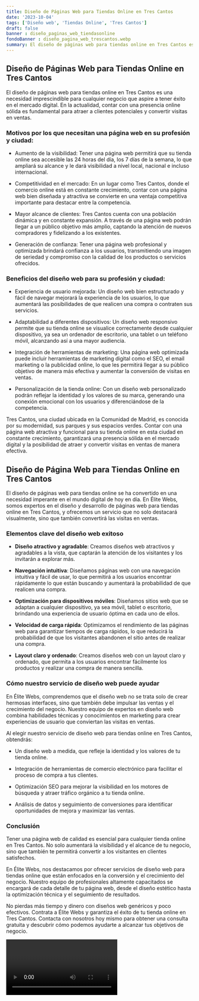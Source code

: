 ```yaml
---
title: Diseño de Páginas Web para Tiendas Online en Tres Cantos
date: '2023-10-04'
tags: ['Diseño web', 'Tiendas Online', 'Tres Cantos']
draft: false
banner : diseño_paginas_web_tiendasonline
fondoBanner : diseño_pagina_web_trescantos.webp
summary: El diseño de páginas web para tiendas online en Tres Cantos es una necesidad imprescindible para cualquier negocio que aspire a tener éxito en el mercado digital. En la actualidad, contar con una presencia online sólida es fundamental para atraer a clientes potenciales y convertir visitas en ventas.
---
```


## Diseño de Páginas Web para Tiendas Online en Tres Cantos

El diseño de páginas web para tiendas online en Tres Cantos es una necesidad imprescindible para cualquier negocio que aspire a tener éxito en el mercado digital. En la actualidad, contar con una presencia online sólida es fundamental para atraer a clientes potenciales y convertir visitas en ventas.

### Motivos por los que necesitan una página web en su profesión y ciudad:

- Aumento de la visibilidad: Tener una página web permitirá que su tienda online sea accesible las 24 horas del día, los 7 días de la semana, lo que ampliará su alcance y le dará visibilidad a nivel local, nacional e incluso internacional.

- Competitividad en el mercado: En un lugar como Tres Cantos, donde el comercio online está en constante crecimiento, contar con una página web bien diseñada y atractiva se convierte en una ventaja competitiva importante para destacar entre la competencia.

- Mayor alcance de clientes: Tres Cantos cuenta con una población dinámica y en constante expansión. A través de una página web podrán llegar a un público objetivo más amplio, captando la atención de nuevos compradores y fidelizando a los existentes.

- Generación de confianza: Tener una página web profesional y optimizada brindará confianza a los usuarios, transmitiendo una imagen de seriedad y compromiso con la calidad de los productos o servicios ofrecidos.

### Beneficios del diseño web para su profesión y ciudad:

- Experiencia de usuario mejorada: Un diseño web bien estructurado y fácil de navegar mejorará la experiencia de los usuarios, lo que aumentará las posibilidades de que realicen una compra o contraten sus servicios.

- Adaptabilidad a diferentes dispositivos: Un diseño web responsivo permite que su tienda online se visualice correctamente desde cualquier dispositivo, ya sea un ordenador de escritorio, una tablet o un teléfono móvil, alcanzando así a una mayor audiencia.

- Integración de herramientas de marketing: Una página web optimizada puede incluir herramientas de marketing digital como el SEO, el email marketing o la publicidad online, lo que les permitirá llegar a su público objetivo de manera más efectiva y aumentar la conversión de visitas en ventas.

- Personalización de la tienda online: Con un diseño web personalizado podrán reflejar la identidad y los valores de su marca, generando una conexión emocional con los usuarios y diferenciándose de la competencia.

Tres Cantos, una ciudad ubicada en la Comunidad de Madrid, es conocida por su modernidad, sus parques y sus espacios verdes. Contar con una página web atractiva y funcional para su tienda online en esta ciudad en constante crecimiento, garantizará una presencia sólida en el mercado digital y la posibilidad de atraer y convertir visitas en ventas de manera efectiva.

<GifSeo />

<Cta />

## Diseño de Página Web para Tiendas Online en Tres Cantos

El diseño de páginas web para tiendas online se ha convertido en una necesidad imperante en el mundo digital de hoy en día. En Élite Webs, somos expertos en el diseño y desarrollo de páginas web para tiendas online en Tres Cantos, y ofrecemos un servicio que no solo destacará visualmente, sino que también convertirá las visitas en ventas.

### Elementos clave del diseño web exitoso

- **Diseño atractivo y agradable**: Creamos diseños web atractivos y agradables a la vista, que captarán la atención de los visitantes y los invitarán a explorar más.

- **Navegación intuitiva**: Diseñamos páginas web con una navegación intuitiva y fácil de usar, lo que permitirá a los usuarios encontrar rápidamente lo que están buscando y aumentará la probabilidad de que realicen una compra.

- **Optimización para dispositivos móviles**: Diseñamos sitios web que se adaptan a cualquier dispositivo, ya sea móvil, tablet o escritorio, brindando una experiencia de usuario óptima en cada uno de ellos.

- **Velocidad de carga rápida**: Optimizamos el rendimiento de las páginas web para garantizar tiempos de carga rápidos, lo que reducirá la probabilidad de que los visitantes abandonen el sitio antes de realizar una compra.

- **Layout claro y ordenado**: Creamos diseños web con un layout claro y ordenado, que permita a los usuarios encontrar fácilmente los productos y realizar una compra de manera sencilla.

### Cómo nuestro servicio de diseño web puede ayudar

En Élite Webs, comprendemos que el diseño web no se trata solo de crear hermosas interfaces, sino que también debe impulsar las ventas y el crecimiento del negocio. Nuestro equipo de expertos en diseño web combina habilidades técnicas y conocimientos en marketing para crear experiencias de usuario que conviertan las visitas en ventas.

Al elegir nuestro servicio de diseño web para tiendas online en Tres Cantos, obtendrás:

- Un diseño web a medida, que refleje la identidad y los valores de tu tienda online.

- Integración de herramientas de comercio electrónico para facilitar el proceso de compra a tus clientes.

- Optimización SEO para mejorar la visibilidad en los motores de búsqueda y atraer tráfico orgánico a tu tienda online.

- Análisis de datos y seguimiento de conversiones para identificar oportunidades de mejora y maximizar las ventas.

### Conclusión

Tener una página web de calidad es esencial para cualquier tienda online en Tres Cantos. No solo aumentará la visibilidad y el alcance de tu negocio, sino que también te permitirá convertir a los visitantes en clientes satisfechos.

En Élite Webs, nos destacamos por ofrecer servicios de diseño web para tiendas online que están enfocados en la conversión y el crecimiento del negocio. Nuestro equipo de profesionales altamente capacitados se encargará de cada detalle de tu página web, desde el diseño estético hasta la optimización técnica y el seguimiento de resultados.

No pierdas más tiempo y dinero con diseños web genéricos y poco efectivos. Contrata a Élite Webs y garantiza el éxito de tu tienda online en Tres Cantos. Contacta con nosotros hoy mismo para obtener una consulta gratuita y descubrir cómo podemos ayudarte a alcanzar tus objetivos de negocio.

<Video />

<CtaBot job='Tiendas Online' city='Tres Cantos'/>

<Gmaps query='Tres Cantos+españa+maps' />